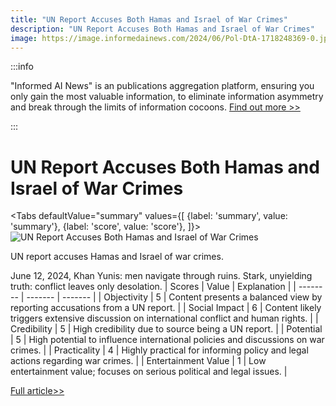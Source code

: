 ```yaml
---
title: "UN Report Accuses Both Hamas and Israel of War Crimes"
description: "UN Report Accuses Both Hamas and Israel of War Crimes"
image: https://image.informedainews.com/2024/06/Pol-DtA-1718248369-0.jpg
---
```



:::info

"Informed AI News" is an publications aggregation platform, ensuring you only gain the most valuable information, to eliminate information asymmetry and break through the limits of information cocoons.  [Find out more >>](/)

:::

# UN Report Accuses Both Hamas and Israel of War Crimes


<Tabs
	defaultValue="summary"
	values={[
	{label: 'summary', value: 'summary'},
	{label: 'score', value: 'score'},
]}>
<TabItem value="summary">
<img
  src="https://image.informedainews.com/2024/06/Pol-DtA-1718248369-0.jpg"
  alt="UN Report Accuses Both Hamas and Israel of War Crimes"
/>



UN report accuses Hamas and Israel of war crimes. 

June 12, 2024, Khan Yunis: men navigate through ruins. Stark, unyielding truth: conflict leaves only desolation.
</TabItem>
<TabItem value="score">
	| Scores     | Value   | Explanation |
	| -------- | ------- | ------- |
	| Objectivity  | 5    | Content presents a balanced view by reporting accusations from a UN report.    |
	| Social Impact | 6     | Content likely triggers extensive discussion on international conflict and human rights.    |
	| Credibility    | 5    | High credibility due to source being a UN report.    |
	| Potential    | 5    | High potential to influence international policies and discussions on war crimes.    |
	| Practicality    | 4    | Highly practical for informing policy and legal actions regarding war crimes.    |
	| Entertainment Value    | 1    | Low entertainment value; focuses on serious political and legal issues.    |
</TabItem>
</Tabs>

[Full article>>](https://www.theguardian.com/world/live/2024/jun/12/israel-gaza-war-middle-east-hamas-ceasefire-deal-lebanon-hezbollah)

